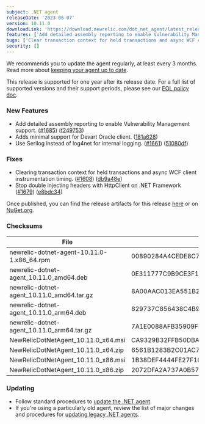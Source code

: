 ```yaml
---
subject: .NET agent
releaseDate: '2023-06-07'
version: 10.11.0
downloadLink: 'https://download.newrelic.com/dot_net_agent/latest_release'
features: ['Add detailed assembly reporting to enable Vulnerability Management support.', 'Add minimal support for Devart Oracle client.', 'Use Serilog instead of log4net for internal logging.']
bugs: ['Clear transaction context for held transactions and async WCF client instrumentation timing.', 'Stop double injecting headers with HttpClient on .NET Framework']
security: []
---
```


We recommends you to update the agent regularly, at least every 3 months. Read more about [keeping your agent up to date](/docs/new-relic-solutions/new-relic-one/install-configure/update-new-relic-agent).

This release is supported for one year after its release date. For a full list of supported versions and their support periods, please see our [EOL policy doc](/docs/apm/agents/net-agent/getting-started/net-agent-eol-policy).

### New Features

* Add detailed assembly reporting to enable Vulnerability Management support. ([#1685](https://github.com/newrelic/newrelic-dotnet-agent/issues/1685)) ([f249753](https://github.com/newrelic/newrelic-dotnet-agent/commit/f2497536dadb34caded7aa916b5f404ebf19e52a))
* Adds minimal support for Devart Oracle client. ([181a628](https://github.com/newrelic/newrelic-dotnet-agent/commit/181a628ff1cb7a0f0b7a347378644782f085f3ab))
* Use Serilog instead of log4net for internal logging.  ([#1661](https://github.com/newrelic/newrelic-dotnet-agent/issues/1661)) ([51080df](https://github.com/newrelic/newrelic-dotnet-agent/commit/51080df3848e36e0b6aa29b6cb9a0e94a1638b6f))

### Fixes

* Clearing transaction context for held transactions and async WCF client instrumentation timing. ([#1608](https://github.com/newrelic/newrelic-dotnet-agent/issues/1608)) ([db9a48e](https://github.com/newrelic/newrelic-dotnet-agent/commit/db9a48e50b66c345fd53ff64b296025d03da77bb))
* Stop double injecting headers with HttpClient on .NET Framework ([#1679](https://github.com/newrelic/newrelic-dotnet-agent/issues/1679)) ([e8bdc34](https://github.com/newrelic/newrelic-dotnet-agent/commit/e8bdc34072f044e7b056dd2ce773f184aed3bfe5))

Once published, you can find the release artifacts for this release [here](https://download.newrelic.com/dot_net_agent/latest_release/) or on [NuGet.org](https://www.nuget.org/).

### Checksums
| File | SHA - 256  Hash |
| ---| ---|
| newrelic-dotnet-agent-10.11.0-1.x86_64.rpm | 00890284A4CEDE8C74A55B137E439BD9779C7C34928C619BA1F4B49B2943BC53 |
| newrelic-dotnet-agent_10.11.0_amd64.deb | 0E311777C9B9CE3F19CE2BCD86ED73B9141BF61B9C7B9781A2454676B0607063 |
| newrelic-dotnet-agent_10.11.0_amd64.tar.gz | 8A00AAC013EA551B2F34E85DBA2F9D5B097CAF75E236EAC45E26FBCB6D929D43 |
| newrelic-dotnet-agent_10.11.0_arm64.deb | 829737C856438C4B9FB5A7287EE3203A473AEE8511357BE301EB741C2DA8A160 |
| newrelic-dotnet-agent_10.11.0_arm64.tar.gz | 7A1E0088AFB35909FC76F462F97E819479F62F18795BBDE4A0B9C381227B6695 |
| NewRelicDotNetAgent_10.11.0_x64.msi | CA9329B32FFB50DBADEF0657FD20BD309C2240744B444D2D7927F9B78A5292FA |
| NewRelicDotNetAgent_10.11.0_x64.zip | 6561B1283B2C01AC740D3FD9D52B1FCA01A6449EF103B07BE630F23CDECEFCE3 |
| NewRelicDotNetAgent_10.11.0_x86.msi | 1B38DEF4444FE27F10017293691C743BBED74ABB5255D755F6DEE72E0F8BA8C6 |
| NewRelicDotNetAgent_10.11.0_x86.zip | 2072DFA2A737A0B57E9ED08954D8059DBF56C36D02194DC7F91CE688CA19CC8D |

  
### Updating

* Follow standard procedures to [update the .NET agent](/docs/agents/net-agent/installation-configuration/update-net-agent).
* If you're using a particularly old agent, review the list of major changes and procedures for [updating legacy .NET agents](/docs/agents/net-agent/troubleshooting/upgrade-legacy-net-agents).
